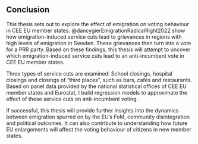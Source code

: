 ## Conclusion

This thesis sets out to explore the effect of emigration on voting behaviour in CEE EU member states. @dancygierEmigrationRadicalRight2022 show how emigration-induced service cuts lead to grievances in regions with high levels of emigration in Sweden. These grievances then turn into a vote for a PRR party. Based on these findings, this thesis will attempt to uncover which emigration-induced service cuts lead to an anti-incumbent vote in CEE EU member states.

Three types of service cuts are examined: School closings, hospital closings and closings of “third places”, such as bars, cafés and restaurants. Based on panel data provided by the national statistical offices of CEE EU member states and Eurostat, I build regression models to approximate the effect of these service cuts on anti-incumbent voting.

If successful, this thesis will provide further insights into the dynamics between emigration spurred on by the EU's FoM, community disintegration and political outcomes. It can also contribute to understanding how future EU enlargements will affect the voting behaviour of citizens in new member states.
